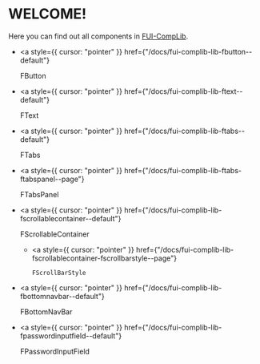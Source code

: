 
<Meta title="FUI-Complib/CONTENT" />

# WELCOME!

Here you can find out all components in <a href="https://github.com/FantaskticEdTechLimited/FUI-CompLib" target="_blank">
FUI-CompLib</a>.

- <a
  	style={{ cursor: "pointer" }}
  	href={"/docs/fui-complib-lib-fbutton--default"}
  >
  	FButton
  </a>

- <a
  	style={{ cursor: "pointer" }}
  	href={"/docs/fui-complib-lib-ftext--default"}
  >
  	FText
  </a>

- <a
  	style={{ cursor: "pointer" }}
  	href={"/docs/fui-complib-lib-ftabs--default"}
  >
  	FTabs
  </a>

- <a
  	style={{ cursor: "pointer" }}
  	href={"/docs/fui-complib-lib-ftabs-ftabspanel--page"}
  >
  	FTabsPanel
  </a>

- <a
  	style={{ cursor: "pointer" }}
  	href={"/docs/fui-complib-lib-fscrollablecontainer--default"}
  >
  	FScrollableContainer
  </a>

  - <a
    	style={{ cursor: "pointer" }}
    	href={"/docs/fui-complib-lib-fscrollablecontainer-fscrollbarstyle--page"}
    >
    	FScrollBarStyle
    </a>

- <a
  	style={{ cursor: "pointer" }}
  	href={"/docs/fui-complib-lib-fbottomnavbar--default"}
  >
  	FBottomNavBar
  </a>

- <a
  	style={{ cursor: "pointer" }}
  	href={"/docs/fui-complib-lib-fpasswordinputfield--default"}
  >
  	FPasswordInputField
  </a>
